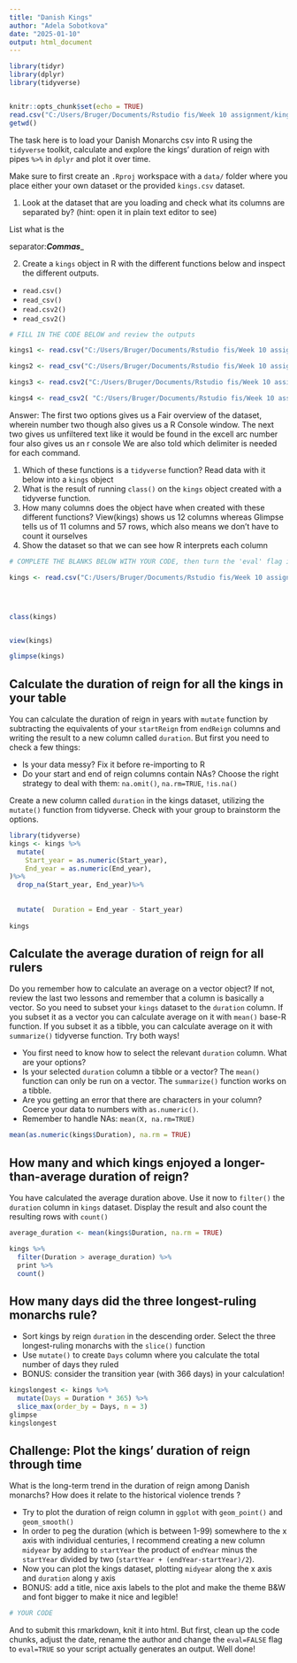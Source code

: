 ---
title: "Danish Kings"
author: "Adela Sobotkova"
date: "2025-01-10"
output: html_document
---

```{r setup, include=FALSE}
library(tidyr)
library(dplyr)
library(tidyverse)


knitr::opts_chunk$set(echo = TRUE)
read.csv("C:/Users/Bruger/Documents/Rstudio fis/Week 10 assignment/kings.csv")
getwd()
```



The task here is to load your Danish Monarchs csv into R using the `tidyverse` toolkit, calculate and explore the kings' duration of reign with pipes `%>%` in `dplyr` and plot it over time.


Make sure to first create an  `.Rproj` workspace with a `data/` folder where you place either your own dataset or the provided `kings.csv` dataset. 

1. Look at the dataset that are you loading and check what its columns are separated by? (hint: open it in plain text editor to see)

List what is the

separator:___Commas____  

2. Create a `kings` object in R with the different functions below and inspect the different outputs.
-  `read.csv()`
-  `read_csv()`
-  `read.csv2()` 
-  `read_csv2()`
```{r eval=FALSE}
# FILL IN THE CODE BELOW and review the outputs

kings1 <- read.csv("C:/Users/Bruger/Documents/Rstudio fis/Week 10 assignment/kings.csv")

kings2 <- read_csv("C:/Users/Bruger/Documents/Rstudio fis/Week 10 assignment/kings.csv")

kings3 <- read.csv2("C:/Users/Bruger/Documents/Rstudio fis/Week 10 assignment/kings.csv")

kings4 <- read_csv2( "C:/Users/Bruger/Documents/Rstudio fis/Week 10 assignment/kings.csv")
```
Answer: The first two options gives us a Fair overview of the dataset, wherein number two though also gives us a R Console window. The next two gives us unfiltered text like it would be found in the excell arc number four also gives us an r console
We are also told which delimiter is needed for each command.



1. Which of these functions is a `tidyverse` function? Read data with it below into a `kings` object 
2. What is the result of running `class()` on the `kings` object created with a tidyverse function.
3. How many columns does the object have when created with these different functions? View(kings) shows us 12 columns whereas Glimpse tells us of 11 columns and 57 rows, which also means we don't have to count it ourselves
4. Show the dataset so that we can see how R interprets each column

```{r eval = TRUE}
# COMPLETE THE BLANKS BELOW WITH YOUR CODE, then turn the 'eval' flag in this chunk to TRUE.

kings <- read.csv("C:/Users/Bruger/Documents/Rstudio fis/Week 10 assignment/kings.csv")




class(kings)


view(kings)

glimpse(kings)

```


## Calculate the duration of reign for all the kings in your table
You can calculate the duration of reign in years with `mutate` function by subtracting the equivalents of your `startReign` from `endReign` columns and writing the result to a new column called `duration`. But first you need to check a few things:

* Is your data messy? Fix it before re-importing to R
* Do your start and end of reign columns contain NAs? Choose the right strategy to deal with them: `na.omit()`, `na.rm=TRUE`, `!is.na()`


Create a new column called  `duration` in the kings dataset, utilizing the `mutate()` function from tidyverse. Check with your group to brainstorm the options.

```{r}
library(tidyverse)
kings <- kings %>%
  mutate(
    Start_year = as.numeric(Start_year),
    End_year = as.numeric(End_year),
)%>%
  drop_na(Start_year, End_year)%>%
    
    
  mutate(  Duration = End_year - Start_year)
  
kings
```

## Calculate the average duration of reign for all rulers
Do you remember how to calculate an average on a vector object? If not, review the last two lessons and remember that a column is basically a vector. So you need to subset your `kings` dataset to the `duration` column. If you subset it as a vector you can calculate average on it with `mean()` base-R function. If you subset it as a tibble, you can calculate average on it with `summarize()` tidyverse function. Try both ways!

* You first need to know how to select the relevant `duration` column. What are your options?
* Is your selected `duration` column a tibble or a vector? The `mean()` function can only be run on a vector. The `summarize()` function works on a tibble.
* Are you getting an error that there are characters in your column? Coerce your data to numbers with `as.numeric()`.
* Remember to handle NAs: `mean(X, na.rm=TRUE)`


```{r}

mean(as.numeric(kings$Duration), na.rm = TRUE)
```

## How many and which kings enjoyed a longer-than-average duration of reign?

You have calculated the average duration above. Use it now to `filter()` the `duration` column in  `kings` dataset. Display the result and also  count the resulting rows with `count()`

```{r}
average_duration <- mean(kings$Duration, na.rm = TRUE)

kings %>%
  filter(Duration > average_duration) %>%
  print %>%
  count()
```


## How many days did the three longest-ruling monarchs rule? 

* Sort kings by reign `duration` in the descending order. Select the three longest-ruling monarchs with the `slice()` function
* Use `mutate()` to create `Days` column where you calculate the total number of days they ruled
* BONUS: consider the transition year (with 366 days) in your calculation!

```{r}
kingslongest <- kings %>%
  mutate(Days = Duration * 365) %>%
  slice_max(order_by = Days, n = 3)
glimpse
kingslongest
```


## Challenge: Plot the kings' duration of reign through time

What is the long-term trend in the duration of reign among Danish monarchs? How does it relate to the historical violence trends ? 

* Try to plot the duration of reign column in `ggplot` with `geom_point()` and  `geom_smooth()`
* In order to peg the duration (which is between 1-99) somewhere to the x axis with individual centuries, I recommend creating a new column `midyear` by adding to `startYear` the product of `endYear` minus the `startYear` divided by two (`startYear + (endYear-startYear)/2`).
* Now you can plot the kings dataset, plotting `midyear` along the x axis and `duration` along y axis
* BONUS: add a title, nice axis labels to the plot and make the theme B&W and font bigger to make it nice and legible!

```{r}
# YOUR CODE
```

And to submit this rmarkdown, knit it into html. But first, clean up the code chunks, adjust the date, rename the author and change the `eval=FALSE` flag to `eval=TRUE` so your script actually generates an output.
Well done!


